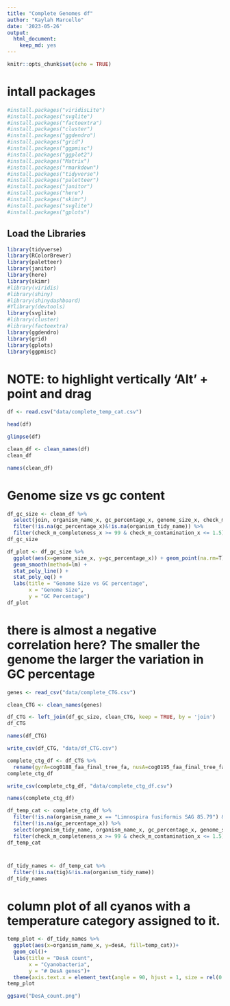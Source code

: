 ```yaml
---
title: "Complete Genomes df"
author: "Kaylah Marcello"
date: '2023-05-26'
output: 
  html_document: 
    keep_md: yes
---
```


```r
knitr::opts_chunk$set(echo = TRUE)
```
# intall packages
```r
#install.packages("viridisLite")
#install.packages("svglite")
#install.packages("factoextra")
#install.packages("cluster")
#install.packages("ggdendro")
#install.packages("grid")
#install.packages("ggpmisc")
#install.packages("ggplot2")
#install.packages("Matrix")
#install.packages("rmarkdown")
#install.packages("tidyverse")
#install.packages("paletteer")
#install.packages("janitor")
#install.packages("here")
#install.packages("skimr")
#install.packages("svglite")
#install.packages("gplots")
```
## Load the Libraries

```r
library(tidyverse)
library(RColorBrewer)
library(paletteer)
library(janitor)
library(here)
library(skimr)
#library(viridis)
#library(shiny)
#library(shinydashboard)
#Ylibrary(devtools)
library(svglite)
#library(cluster)
#library(factoextra)
library(ggdendro)
library(grid)
library(gplots)
library(ggpmisc)
```

# NOTE: to highlight vertically 'Alt' + point and drag

```r
df <- read.csv("data/complete_temp_cat.csv")
```

```r
head(df)
```

```r
glimpse(df)
```

```r
clean_df <- clean_names(df)
clean_df
```

```r
names(clean_df)
```

# Genome size vs gc content
```r
df_gc_size <- clean_df %>% 
  select(join, organism_name_x, gc_percentage_x, genome_size_x, check_m_completeness_x, check_m_contamination_x, temp_cat, temp_estimate, organism_tidy_name) %>% 
  filter(!is.na(gc_percentage_x)&!is.na(organism_tidy_name)) %>% 
  filter(check_m_completeness_x >= 99 & check_m_contamination_x <= 1.5)
df_gc_size
```


```r
df_plot <- df_gc_size %>% 
  ggplot(aes(x=genome_size_x, y=gc_percentage_x)) + geom_point(na.rm=T) +
  geom_smooth(method=lm) +
  stat_poly_line() +
  stat_poly_eq() +
  labs(title = "Genome Size vs GC percentage",
       x = "Genome Size",
       y = "GC Percentage")
df_plot
```
# there is almost a negative correlation here? The smaller the genome the larger the variation in GC percentage

```r
genes <- read_csv("data/complete_CTG.csv")
```
```r
clean_CTG <- clean_names(genes)
```


```r
df_CTG <- left_join(df_gc_size, clean_CTG, keep = TRUE, by = 'join')
df_CTG
```

```r
names(df_CTG)
```

```r
write_csv(df_CTG, "data/df_CTG.csv")
```

```r
complete_ctg_df <- df_CTG %>%
  rename(gyrA=cog0188_faa_final_tree_fa, nusA=cog0195_faa_final_tree_fa, infC=cog0290_faa_final_tree_fa, infA=cog0361_faa_final_tree_fa, otsA=cog0380_faa_final_tree_fa, dnaK=cog0443_faa_final_tree_fa, recA=cog0468_faa_final_tree_fa, dnaJ=cog0484_faa_final_tree_fa, aceF=cog0508_faa_final_tree_fa, deaD=cog0513_faa_final_tree_fa, infB=cog0532_faa_final_tree_fa, tig=cog0544_faa_final_tree_fa, rnr=cog0557_faa_final_tree_fa, dnaA=cog0593_faa_final_tree_fa, hupB=cog0776_faa_final_tree_fa, rbfA=cog0858_faa_final_tree_fa, yfiA=cog1115_faa_final_tree_fa, pnp=cog1185_faa_final_tree_fa, csp=cog1278_faa_final_tree_fa, aceE=cog2609_faa_final_tree_fa, desA=cog3239_faa_final_tree_fa)
complete_ctg_df
```

```r
write_csv(complete_ctg_df, "data/complete_ctg_df.csv")
```

```r
names(complete_ctg_df)
```


```r
df_temp_cat <- complete_ctg_df %>% 
  filter(!is.na(organism_name_x == "Limnospira fusiformis SAG 85.79") & !is.na(temp_cat)) %>% 
  filter(!is.na(gc_percentage_x)) %>% 
  select(organism_tidy_name, organism_name_x, gc_percentage_x, genome_size_x, check_m_completeness_x, check_m_contamination_x, temp_cat, temp_estimate, nusA,infC,infA,otsA,dnaK,recA,dnaJ,aceF,deaD,infB,tig,rnr,dnaA,hupB,rbfA,yfiA,pnp,csp,aceE,desA) %>% 
  filter(check_m_completeness_x >= 99 & check_m_contamination_x <= 1.5)
df_temp_cat
```
# 
```r
df_tidy_names <- df_temp_cat %>% 
  filter(!is.na(tig)&!is.na(organism_tidy_name))
df_tidy_names
```
# column plot of all cyanos with a temperature category assigned to it. 
```r
temp_plot <- df_tidy_names %>%
  ggplot(aes(x=organism_name_x, y=desA, fill=temp_cat))+
  geom_col()+
  labs(title = "DesA count",
       x = "Cyanobacteria",
       y = "# DesA genes")+
  theme(axis.text.x = element_text(angle = 90, hjust = 1, size = rel(0.4)))
temp_plot

ggsave("DesA_count.png")
```

```r

```


